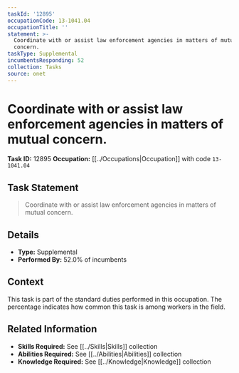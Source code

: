 ```yaml
---
taskId: '12895'
occupationCode: 13-1041.04
occupationTitle: ''
statement: >-
  Coordinate with or assist law enforcement agencies in matters of mutual
  concern.
taskType: Supplemental
incumbentsResponding: 52
collection: Tasks
source: onet
---
```

# Coordinate with or assist law enforcement agencies in matters of mutual concern.

**Task ID:** 12895
**Occupation:** [[../Occupations|Occupation]] with code `13-1041.04`

## Task Statement

> Coordinate with or assist law enforcement agencies in matters of mutual concern.

## Details

- **Type:** Supplemental
- **Performed By:** 52.0% of incumbents

## Context

This task is part of the standard duties performed in this occupation. The percentage indicates how common this task is among workers in the field.

## Related Information

- **Skills Required:** See [[../Skills|Skills]] collection
- **Abilities Required:** See [[../Abilities|Abilities]] collection
- **Knowledge Required:** See [[../Knowledge|Knowledge]] collection
